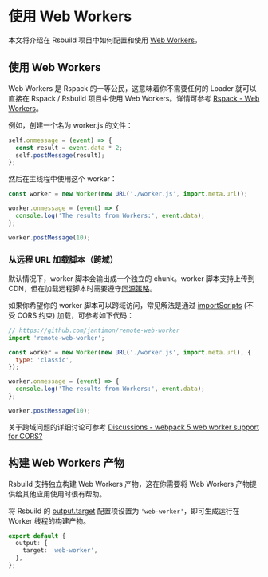 # 使用 Web Workers

本文将介绍在 Rsbuild 项目中如何配置和使用 [Web Workers](https://developer.mozilla.org/zh-CN/docs/Web/API/Web_Workers_API/Using_web_workers)。


<WebWorkers />

## 使用 Web Workers

Web Workers 是 Rspack 的一等公民，这意味着你不需要任何的 Loader 就可以直接在 Rspack / Rsbuild 项目中使用 Web Workers。详情可参考 [Rspack - Web Workers](https://rspack.dev/zh/guide/features/web-workers)。

例如，创建一个名为 worker.js 的文件：

```js title=worker.js
self.onmessage = (event) => {
  const result = event.data * 2;
  self.postMessage(result);
};
```

然后在主线程中使用这个 worker：

```js title=index.js
const worker = new Worker(new URL('./worker.js', import.meta.url));

worker.onmessage = (event) => {
  console.log('The results from Workers:', event.data);
};

worker.postMessage(10);
```

### 从远程 URL 加载脚本（跨域）

默认情况下，worker 脚本会输出成一个独立的 chunk。worker 脚本支持上传到 CDN，但在加载远程脚本时需要遵守[同源策略](https://developer.mozilla.org/zh-CN/docs/Web/Security/Same-origin_policy)。

如果你希望你的 worker 脚本可以跨域访问，常见解法是通过 [importScripts](https://developer.mozilla.org/zh-CN/docs/Web/API/WorkerGlobalScope/importScripts) (不受 CORS 约束) 加载，可参考如下代码：

```js title=index.js {2}
// https://github.com/jantimon/remote-web-worker
import 'remote-web-worker';

const worker = new Worker(new URL('./worker.js', import.meta.url), {
  type: 'classic',
});

worker.onmessage = (event) => {
  console.log('The results from Workers:', event.data);
};

worker.postMessage(10);
```

关于跨域问题的详细讨论可参考 [Discussions - webpack 5 web worker support for CORS?](https://github.com/webpack/webpack/discussions/14648)

## 构建 Web Workers 产物

Rsbuild 支持独立构建 Web Workers 产物，这在你需要将 Web Workers 产物提供给其他应用使用时很有帮助。

将 Rsbuild 的 [output.target](/config/output/target) 配置项设置为 `'web-worker'`，即可生成运行在 Worker 线程的构建产物。

```ts
export default {
  output: {
    target: 'web-worker',
  },
};
```
